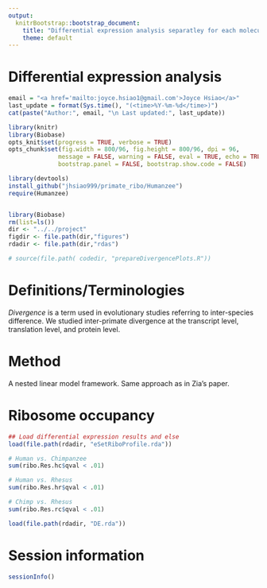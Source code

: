 ```yaml
---
output:
  knitrBootstrap::bootstrap_document:
    title: "Differential expression analysis separatley for each molecular phenotype"
    theme: default
---
```



Differential expression analysis 
=================================

```r
email = "<a href='mailto:joyce.hsiao1@gmail.com'>Joyce Hsiao</a>"
last_update = format(Sys.time(), "(<time>%Y-%m-%d</time>)")
cat(paste("Author:", email, "\n Last updated:", last_update))
```



```r
library(knitr)
library(Biobase)
opts_knit$set(progress = TRUE, verbose = TRUE)
opts_chunk$set(fig.width = 800/96, fig.height = 800/96, dpi = 96,
              message = FALSE, warning = FALSE, eval = TRUE, echo = TRUE,
              bootstrap.panel = FALSE, bootstrap.show.code = FALSE)
```


```r
library(devtools)
install_github("jhsiao999/primate_ribo/Humanzee")
require(Humanzee)


library(Biobase)
rm(list=ls())
dir <- "../../project"
figdir <- file.path(dir,"figures")
rdadir <- file.path(dir,"rdas")

# source(file.path( codedir, "prepareDivergencePlots.R"))
```


Definitions/Terminologies
=========================

*Divergence* is a term used in evolutionary studies referring to inter-species difference. We studied inter-primate divergence at the transcript level, translation level, and protein level.


Method
======
A nested linear model framework. Same approach as in Zia's paper. 



Ribosome occupancy
==================

```r

## Load differential expression results and else
load(file.path(rdadir, "eSetRiboProfile.rda"))

# Human vs. Chimpanzee
sum(ribo.Res.hc$qval < .01)

# Human vs. Rhesus
sum(ribo.Res.hr$qval < .01)

# Chimp vs. Rhesus
sum(ribo.Res.rc$qval < .01)

load(file.path(rdadir, "DE.rda"))

```



Session information
===================

```r
sessionInfo()
```


